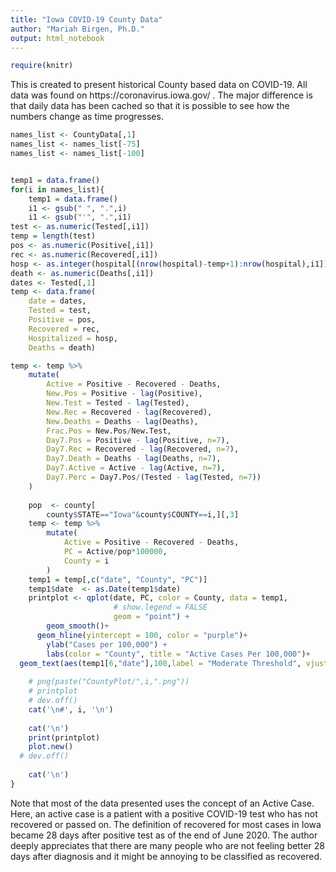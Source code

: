 ```yaml
---
title: "Iowa COVID-19 County Data"
author: "Mariah Birgen, Ph.D."
output: html_notebook
---
```

```r
require(knitr)
```

This is created to present historical County based data on COVID-19. All data was found on  https://coronavirus.iowa.gov/ . The major difference is that daily data has been cached so that it is possible to see how the numbers change as time progresses.

```r
names_list <- CountyData[,1]
names_list <- names_list[-75]
names_list <- names_list[-100]


temp1 = data.frame()
for(i in names_list){
    temp1 = data.frame()
    i1 <- gsub(" ", ".",i)
    i1 <- gsub("'", ".",i1)
test <- as.numeric(Tested[,i1])
temp = length(test)
pos <- as.numeric(Positive[,i1])
rec <- as.numeric(Recovered[,i1])
hosp <- as.integer(hospital[(nrow(hospital)-temp+1):nrow(hospital),i1])
death <- as.numeric(Deaths[,i1])
dates <- Tested[,1]    
temp <- data.frame(
    date = dates,
    Tested = test,
    Positive = pos,
    Recovered = rec,
    Hospitalized = hosp,
    Deaths = death)

temp <- temp %>% 
    mutate(
        Active = Positive - Recovered - Deaths,
        New.Pos = Positive - lag(Positive),
        New.Test = Tested - lag(Tested),
        New.Rec = Recovered - lag(Recovered),
        New.Deaths = Deaths - lag(Deaths),
        Frac.Pos = New.Pos/New.Test,
        Day7.Pos = Positive - lag(Positive, n=7),
        Day7.Rec = Recovered - lag(Recovered, n=7),
        Day7.Death = Deaths - lag(Deaths, n=7),
        Day7.Active = Active - lag(Active, n=7),
        Day7.Perc = Day7.Pos/(Tested - lag(Tested, n=7))
    )
    
    pop  <- county[
        county$STATE=="Iowa"&county$COUNTY==i,][,3]
    temp <- temp %>% 
        mutate(
            Active = Positive - Recovered - Deaths,
            PC = Active/pop*100000,
            County = i
        )
    temp1 = temp[,c("date", "County", "PC")]
    temp1$date  <- as.Date(temp1$date)
    printplot <- qplot(date, PC, color = County, data = temp1,
                       # show.legend = FALSE
                       geom = "point") +
        geom_smooth()+
      geom_hline(yintercept = 100, color = "purple")+
        ylab("Cases per 100,000") +
        labs(color = "County", title = "Active Cases Per 100,000")+
  geom_text(aes(temp1[6,"date"],100,label = "Moderate Threshold", vjust = -.5))
    
    # png(paste("CountyPlot/",i,".png"))
    # printplot
    # dev.off()
    cat('\n#', i, '\n')
    
    cat('\n')
    print(printplot)
    plot.new()
  # dev.off()
  
    cat('\n')
}
```



Note that most of the data presented uses the concept of an Active Case. Here, an active case is a patient with a positive COVID-19 test who has not recovered or passed on. The definition of recovered for most cases in Iowa became 28 days after positive test as of the end of June 2020. The author deeply appreciates that there are many people who are not feeling better 28 days after diagnosis and it might be annoying to be classified as recovered.

